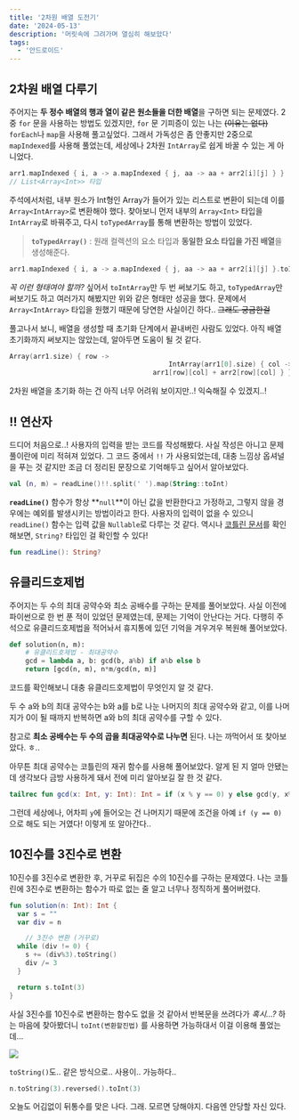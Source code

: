 ```yaml
---
title: '2차원 배열 도전기'
date: '2024-05-13'
description: '머릿속에 그려가며 열심히 해보았다'
tags:
  - '안드로이드'
---
```


## 2차원 배열 다루기

주어지는 **두 정수 배열의 행과 열이 같은 원소들을 더한 배열**을 구하면 되는 문제였다. 2중 `for` 문을 사용하는 방법도 있겠지만, `for` 문 기피증이 있는 나는 ~~(이유는 없다)~~ `forEach`나 `map`을 사용해 풀고싶었다. 그래서 가독성은 좀 안좋지만 2중으로 `mapIndexed`를 사용해 풀었는데, 세상에나 2차원 `IntArray`로 쉽게 바꿀 수 있는 게 아니었다.

```kotlin
arr1.mapIndexed { i, a -> a.mapIndexed { j, aa -> aa + arr2[i][j] } }
// List<Array<Int>> 타입
```

주석에서처럼, 내부 원소가 Int형인 Array가 들어가 있는 리스트로 변환이 되는데 이를 `Array<IntArray>`로 변환해야 했다. 찾아보니 먼저 내부의 `Array<Int>` 타입을 `IntArray`로 바꿔주고, 다시 `toTypedArray`를 통해 변환하는 방법이 있었다.

> **`toTypedArray()`**
> : 원래 컬렉션의 요소 타입과 **동일한 요소 타입을 가진 배열**을 생성해준다.

```kotlin
arr1.mapIndexed { i, a -> a.mapIndexed { j, aa -> aa + arr2[i][j] }.toIntArray() }.toTypedArray()
```

*꼭 이런 형태여야 할까?* 싶어서 `toIntArray`만 두 번 써보기도 하고, `toTypedArray`만 써보기도 하고 여러가지 해봤지만 위와 같은 형태만 성공을 했다. 문제에서 `Array<IntArray>` 타입을 원했기 때문에 당연한 사실이긴 하다.. ~~그래도 궁금한걸~~

풀고나서 보니, 배열을 생성할 때 초기화 단계에서 끝내버린 사람도 있었다. 아직 배열 초기화까지 써보지는 않았는데, 알아두면 도움이 될 것 같다.

```kotlin
Array(arr1.size) { row -> 
										IntArray(arr1[0].size) { col ->
					                arr1[row][col] + arr2[row][col] } }
```

2차원 배열을 초기화 하는 건 아직 너무 어려워 보이지만..! 익숙해질 수 있겠지..!

## !! 연산자

드디어 처음으로..! 사용자의 입력을 받는 코드를 작성해봤다. 사실 작성은 아니고 문제 풀이란에 미리 적혀져 있었다. 그 코드 중에서 `!!` 가 사용되었는데, 대충 느낌상 옵셔널을 푸는 것 같지만 조금 더 정리된 문장으로 기억해두고 싶어서 알아보았다. 

```kotlin
val (n, m) = readLine()!!.split(' ').map(String::toInt)
```

**`readLine()`** 함수가 항상 **`null`**이 아닌 값을 반환한다고 가정하고, 그렇지 않을 경우에는 예외를 발생시키는 방법이라고 한다. 사용자의 입력이 없을 수 있으니 `readLine()` 함수는 입력 값을 `Nullable`로 다루는 것 같다. 역시나 [코틀린 문서](https://kotlinlang.org/api/latest/jvm/stdlib/kotlin.io/read-line.html)를 확인해보면, `String?` 타입인 걸 확인할 수 있다!

```kotlin
fun readLine(): String?
```

## 유클리드호제법

주어지는 두 수의 최대 공약수와 최소 공배수를 구하는 문제를 풀어보았다. 사실 이전에 파이썬으로 한 번 푼 적이 있었던 문제였는데, 문제는 기억이 안난다는 거다. 다행히 주석으로 유클리드호제법을 적어놔서 휴지통에 있던 기억을 겨우겨우 복원해 풀어보았다.

```python
def solution(n, m):
    # 유클리드호제법 - 최대공약수
    gcd = lambda a, b: gcd(b, a%b) if a%b else b
    return [gcd(n, m), n*m/gcd(n, m)]
```

코드를 확인해보니 대충 유클리드호제법이 무엇인지 알 것 같다. 

두 수 a와 b의 최대 공약수는 b와 a를 b로 나눈 나머지의 최대 공약수와 같고, 이를 나머지가 0이 될 때까지 반복하면 a와 b의 최대 공약수를 구할 수 있다. 

참고로 **최소 공배수는 두 수의 곱을 최대공약수로 나누면** 된다. 나는 까먹어서 또 찾아보았다. ㅎ..

아무튼 최대 공약수는 코틀린의 재귀 함수를 사용해 풀어보았다. 알게 된 지 얼마 안됐는데 생각보다 금방 사용하게 돼서 전에 미리 알아보길 잘 한 것 같다.

```kotlin
tailrec fun gcd(x: Int, y: Int): Int = if (x % y == 0) y else gcd(y, x%y)
```

그런데 세상에나, 어차피 `y`에 들어오는 건 나머지기 때문에 조건을 아예 `if (y == 0)` 으로 해도 되는 거였다! 이렇게 또 알아간다..

## 10진수를 3진수로 변환

10진수를 3진수로 변환한 후, 거꾸로 뒤집은 수의 10진수를 구하는 문제였다. 나는 코틀린에 3진수로 변환하는 함수가 따로 없는 줄 알고 너무나 정직하게 풀어버렸다.

```kotlin
fun solution(n: Int): Int {
  var s = ""
  var div = n

	// 3진수 변환 (거꾸로)
  while (div != 0) {
    s += (div%3).toString()
    div /= 3
  }

  return s.toInt(3)
}
```

사실 3진수를 10진수로 변환하는 함수도 없을 것 같아서 반복문을 쓰려다가 *혹시…?* 하는 마음에 찾아봤더니 `toInt(변환할진법)` 를 사용하면 가능하대서 이걸 이용해 풀었는데…

![](/posts/etc/today-i-learned/2024-05-13.gif)

`toString()`도.. 같은 방식으로.. 사용이.. 가능하다..

```kotlin
n.toString(3).reversed().toInt(3)
```

오늘도 어김없이 뒤통수를 맞은 나다. 그래. 모르면 당해야지. 다음엔 안당할 자신 있다.
